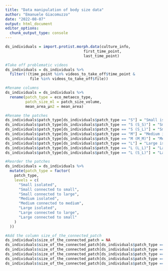 ```yaml
---
title: "Data manipulation of body size data"
author: "Emanuele Giacomuzzo"
date: "2022-08-07"
output: html_document
editor_options: 
  chunk_output_type: console
---
```


```r
ds_individuals = import.protist.morph.data(culture_info,
                                   first_time_point,
                                   last_time_point)
```

```r
#Take off problematic videos
ds_individuals = ds_individuals %>%
  filter(!(time_point %in% videos_to_take_off$time_point & 
           file %in% videos_to_take_off$file))
```

```r
#Rename columns
ds_individuals = ds_individuals %>% 
  rename(patch_type = eco_metaeco_type,
         patch_size_ml = patch_size_volume,
         mean_area_µm2 = mean_area)
```

```r
#Rename the patches
ds_individuals$patch_type[ds_individuals$patch_type == "S"] = "Small isolated"
ds_individuals$patch_type[ds_individuals$patch_type == "S (S_S)"] = "Small connected to small"
ds_individuals$patch_type[ds_individuals$patch_type == "S (S_L)"] = "Small connected to large"
ds_individuals$patch_type[ds_individuals$patch_type == "M"] = "Medium isolated"
ds_individuals$patch_type[ds_individuals$patch_type == "M (M_M)"] = "Medium connected to medium"
ds_individuals$patch_type[ds_individuals$patch_type == "L"] = "Large isolated"
ds_individuals$patch_type[ds_individuals$patch_type == "L (L_L)"] = "Large connected to large"
ds_individuals$patch_type[ds_individuals$patch_type == "L (S_L)"] = "Large connected to small"

#Reorder the patches
ds_individuals = ds_individuals %>%
  mutate(patch_type = factor(
    patch_type,
    levels = c(
      "Small isolated",
      "Small connected to small",
      "Small connected to large",
      "Medium isolated",
      "Medium connected to medium",
      "Large isolated",
      "Large connected to large",
      "Large connected to small"
    )
  ))
```

```r
#Add the column size_of_the_connected_patch
ds_individuals$size_of_the_connected_patch = NA
ds_individuals$size_of_the_connected_patch[ds_individuals$patch_type == "Small connected to small"] = "Small"
ds_individuals$size_of_the_connected_patch[ds_individuals$patch_type == "Small connected to large"] = "Large"
ds_individuals$size_of_the_connected_patch[ds_individuals$patch_type == "Medium connected to medium"] = "Medium"
ds_individuals$size_of_the_connected_patch[ds_individuals$patch_type == "Large connected to large"] = "Large"
ds_individuals$size_of_the_connected_patch[ds_individuals$patch_type == "Large connected to small"] = "Small"
```